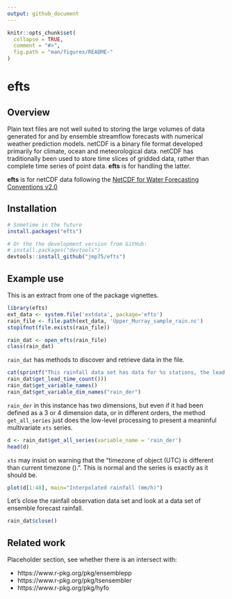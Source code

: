 ```yaml
---
output: github_document
---
```


<!-- README.md is generated from README.Rmd. Please edit that file -->

```r
knitr::opts_chunk$set(
  collapse = TRUE,
  comment = "#>",
  fig.path = "man/figures/README-"
)
```

<!--  # efts <img src="man/figures/logo.png" align="right" /> -->
# efts 

<!-- [![Build Status](https://travis-ci.org/efts/efts.svg?branch=master)](https://travis-ci.org/efts/efts) -->

## Overview

Plain text files are not well suited to storing the large volumes of data generated for and by ensemble streamflow forecasts with numerical weather prediction models. netCDF is a binary file format developed primarily for climate, ocean and meteorological data. netCDF has traditionally been used to store time slices of gridded data, rather than complete time series of point data. **efts** is for handling the latter. 

**efts** is for netCDF data following the [NetCDF for Water Forecasting Conventions v2.0](https://github.com/jmp75/efts/blob/master/docs/netcdf_for_water_forecasting.md)

## Installation

```r
# Sometime in the future
install.packages("efts")

# Or the the development version from GitHub:
# install.packages("devtools")
devtools::install_github("jmp75/efts")
```

## Example use

This is an extract from one of the package vignettes.

```r
library(efts)
ext_data <- system.file('extdata', package='efts')
rain_file <- file.path(ext_data, 'Upper_Murray_sample_rain.nc')
stopifnot(file.exists(rain_file))

rain_dat <- open_efts(rain_file)
class(rain_dat)
```

`rain_dat` has methods to discover and retrieve data in the file. 

```r
cat(sprintf("This rainfall data set has data for %s stations, the lead time dimension is '%s' because this is not forecast data\n", rain_dat$get_station_count(),
rain_dat$get_lead_time_count()))
rain_dat$get_variable_names()
rain_dat$get_variable_dim_names("rain_der")
```

`rain_der` in this instance has two dimensions, but even if it had been defined as a 3 or 4 dimension data, or in different orders, the method `get_all_series` just does the low-level processing to present a meaninful multivariate `xts` series.

```r
d <- rain_dat$get_all_series(variable_name = 'rain_der')
head(d)
```

`xts` may insist on warning that the "timezone of object (UTC) is different than current timezone ().". This is normal and the series is exactly as it should be.

```r
plot(d[1:48], main="Interpolated rainfall (mm/h)")
```

Let's close the rainfall observation data set and look at a data set of ensemble forecast rainfall.

```r
rain_dat$close()
```

## Related work

Placeholder section, see whether there is an intersect with:

* https://www.r-pkg.org/pkg/ensemblepp
* https://www.r-pkg.org/pkg/tsensembler
* https://www.r-pkg.org/pkg/hyfo

